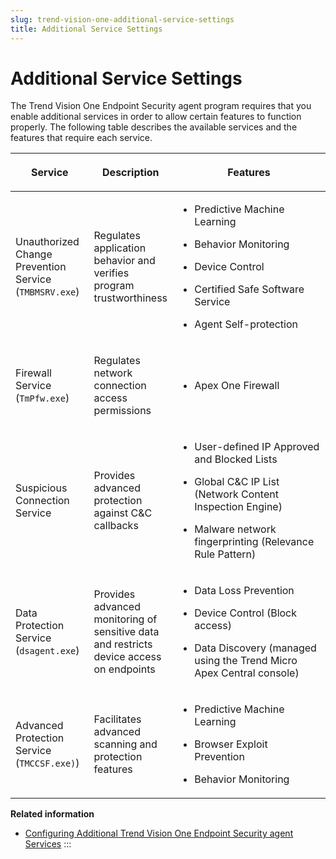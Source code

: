 ```yaml
---
slug: trend-vision-one-additional-service-settings
title: Additional Service Settings
---
```

# Additional Service Settings

The Trend Vision One Endpoint Security agent program requires that you enable additional services in order to allow certain features to function properly. The following table describes the available services and the features that require each service.

<table>
<colgroup>
<col style="width: 25%" />
<col style="width: 25%" />
<col style="width: 50%" />
</colgroup>
<thead>
<tr>
<th><p>Service</p></th>
<th><p>Description</p></th>
<th><p>Features</p></th>
</tr>
</thead>
<tbody>
<tr>
<td><p>Unauthorized Change Prevention Service (<code>TMBMSRV.exe</code>)</p></td>
<td><p>Regulates application behavior and verifies program trustworthiness</p></td>
<td><ul>
<li><p>Predictive Machine Learning</p></li>
<li><p>Behavior Monitoring</p></li>
<li><p>Device Control</p></li>
<li><p>Certified Safe Software Service</p></li>
<li><p>Agent Self-protection</p></li>
</ul></td>
</tr>
<tr>
<td><p>Firewall Service (<code>TmPfw.exe</code>)</p></td>
<td><p>Regulates network connection access permissions</p></td>
<td><ul>
<li><p>Apex One Firewall</p></li>
</ul></td>
</tr>
<tr>
<td><p>Suspicious Connection Service</p></td>
<td><p>Provides advanced protection against C&amp;C callbacks</p></td>
<td><ul>
<li><p>User-defined IP Approved and Blocked Lists</p></li>
<li><p>Global C&amp;C IP List (Network Content Inspection Engine)</p></li>
<li><p>Malware network fingerprinting (Relevance Rule Pattern)</p></li>
</ul></td>
</tr>
<tr>
<td><p>Data Protection Service (<code>dsagent.exe</code>)</p></td>
<td><p>Provides advanced monitoring of sensitive data and restricts device access on endpoints</p></td>
<td><ul>
<li><p>Data Loss Prevention</p></li>
<li><p>Device Control (Block access)</p></li>
<li><p>Data Discovery (managed using the Trend Micro Apex Central console)</p></li>
</ul></td>
</tr>
<tr>
<td><p>Advanced Protection Service (<code>TMCCSF.exe)</code>)</p></td>
<td><p>Facilitates advanced scanning and protection features</p></td>
<td><ul>
<li><p>Predictive Machine Learning</p></li>
<li><p>Browser Exploit Prevention</p></li>
<li><p>Behavior Monitoring</p></li>
</ul></td>
</tr>
</tbody>
</table>

**Related information**

- [Configuring Additional Trend Vision One Endpoint Security agent Services](configure-additional-services.mdx)
:::
